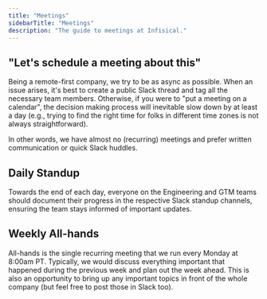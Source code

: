 ```yaml
---
title: "Meetings"
sidebarTitle: "Meetings"
description: "The guide to meetings at Infisical."
---
```


## "Let's schedule a meeting about this"

Being a remote-first company, we try to be as async as possible. When an issue arises, it's best to create a public Slack thread and tag all the necessary team members. Otherwise, if you were to "put a meeting on a calendar", the decision making process will inevitable slow down by at least a day (e.g., trying to find the right time for folks in different time zones is not always straightforward). 

In other words, we have almost no (recurring) meetings and prefer written communication or quick Slack huddles.

## Daily Standup

Towards the end of each day, everyone on the Engineering and GTM teams should document their progress in the respective Slack standup channels, ensuring the team stays informed of important updates.

## Weekly All-hands

All-hands is the single recurring meeting that we run every Monday at 8:00am PT. Typically, we would discuss everything important that happened during the previous week and plan out the week ahead. This is also an opportunity to bring up any important topics in front of the whole company (but feel free to post those in Slack too).

